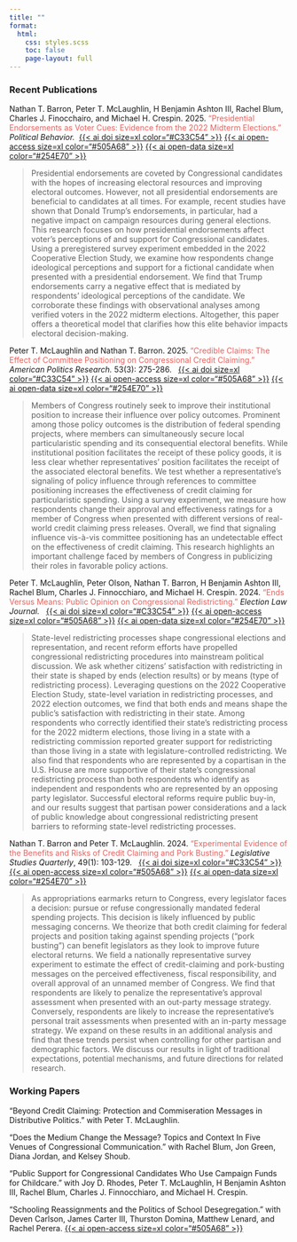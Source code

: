 ```yaml
---
title: ""
format: 
  html: 
    css: styles.scss
    toc: false
    page-layout: full
---
```


### Recent Publications
Nathan T. Barron, Peter T. McLaughlin, H Benjamin Ashton III, Rachel Blum, Charles J. Finocchairo, and Michael H. Crespin. 2025. 
<font color="#E5625e">"Presidential Endorsements as Voter Cues: Evidence from the 2022 Midterm Elections."</font>
*Political Behavior.*&nbsp;
<a href="https://doi.org/10.1007/s11109-025-10061-3" target="_blank">{{< ai doi size=xl color="#C33C54" >}}</a>
<a href="https://doi.org/10.31235/osf.io/fr5ma_v1" target="_blank">{{< ai open-access size=xl color="#505A68" >}}</a>
<a href="https://doi.org/10.7910/DVN/FSZ7V6" target="_blank">{{< ai open-data size=xl color="#254E70" >}}</a>

> Presidential endorsements are coveted by Congressional candidates with the hopes of increasing electoral resources and improving electoral outcomes. However, not all presidential endorsements are beneficial to candidates at all times. For example, recent studies have shown that Donald Trump’s endorsements, in particular, had a negative impact on campaign resources during general elections. This research focuses on how presidential endorsements affect voter’s perceptions of and support for Congressional candidates. Using a preregistered survey experiment embedded in the 2022 Cooperative Election Study, we examine how respondents change ideological perceptions and support for a fictional candidate when presented with a presidential endorsement. We find that Trump endorsements carry a negative effect that is mediated by respondents’ ideological perceptions of the candidate. We corroborate these findings with observational analyses among verified voters in the 2022 midterm elections. Altogether, this paper offers a theoretical model that clarifies how this elite behavior impacts electoral decision-making.


Peter T. McLaughlin and Nathan T. Barron. 2025. 
<font color="#E5625e">"Credible Claims: The Effect of Committee Positioning on Congressional Credit Claiming."</font>
*American Politics Research.* 53(3): 275-286. &nbsp;
<a href="https://doi.org/10.1177/1532673X241309632" target="_blank">{{< ai doi size=xl color="#C33C54" >}}</a>
<a href="https://doi.org/10.31235/osf.io/cw5e4_v1" target="_blank">{{< ai open-access size=xl color="#505A68" >}}</a>
<a href="https://doi.org/10.7910/DVN/L2G0LA" target="_blank">{{< ai open-data size=xl color="#254E70" >}}</a>

> Members of Congress routinely seek to improve their institutional position to increase their influence over policy outcomes. Prominent among those policy outcomes is the distribution of federal spending projects, where members can simultaneously secure local particularistic spending and its consequential electoral benefits. While institutional position facilitates the receipt of these policy goods, it is less clear whether representatives’ position facilitates the receipt of the associated electoral benefits. We test whether a representative’s signaling of policy influence through references to committee positioning increases the effectiveness of credit claiming for particularistic spending. Using a survey experiment, we measure how respondents change their approval and effectiveness ratings for a member of Congress when presented with different versions of real-world credit claiming press releases. Overall, we find that signaling influence vis-à-vis committee positioning has an undetectable effect on the effectiveness of credit claiming. This research highlights an important challenge faced by members of Congress in publicizing their roles in favorable policy actions.


  
Peter T. McLaughlin, Peter Olson, Nathan T. Barron, H Benjamin Ashton III, Rachel Blum, Charles J. Finnocchiaro, and Michael H. Crespin. 2024. 
<font color="#E5625e">"Ends Versus Means: Public Opinion on Congressional Redistricting."</font>
*Election Law Journal.* &nbsp;
<a href="https://doi.org/10.1089/elj.2023.0050" target="_blank">{{< ai doi size=xl color="#C33C54" >}}</a>
<a href="https://doi.org/10.31235/osf.io/v87fn_v1" target="_blank">{{< ai open-access size=xl color="#505A68" >}}</a>
<a href="https://doi.org/10.7910/DVN/SEA61B" target="_blank">{{< ai open-data size=xl color="#254E70" >}}</a>

> State-level redistricting processes shape congressional elections and representation, and recent reform efforts have propelled congressional redistricting procedures into mainstream political discussion. We ask whether citizens’ satisfaction with redistricting in their state is shaped by ends (election results) or by means (type of redistricting process). Leveraging questions on the 2022 Cooperative Election Study, state-level variation in redistricting processes, and 2022 election outcomes, we find that both ends and means shape the public’s satisfaction with redistricting in their state. Among respondents who correctly identified their state’s redistricting process for the 2022 midterm elections, those living in a state with a redistricting commission reported greater support for redistricting than those living in a state with legislature-controlled redistricting. We also find that respondents who are represented by a copartisan in the U.S. House are more supportive of their state’s congressional redistricting process than both respondents who identify as independent and respondents who are represented by an opposing party legislator. Successful electoral reforms require public buy-in, and our results suggest that partisan power considerations and a lack of public knowledge about congressional redistricting present barriers to reforming state-level redistricting processes.



Nathan T. Barron and Peter T. McLaughlin. 2024. 
<font color="#E5625e">"Experimental Evidence of the Benefits and Risks of Credit Claiming and Pork Busting."</font>
*Legislative Studies Quarterly*, 49(1): 103-129. &nbsp;
<a href="https://doi.org/10.1111/lsq.12425" target="_blank">{{< ai doi size=xl color="#C33C54" >}}</a>
<a href="https://doi.org/10.31235/osf.io/7thuz_v1" target="_blank">{{< ai open-access size=xl color="#505A68" >}}</a>
<a href="https://doi.org/10.7910/DVN/ZUFWZM" target="_blank">{{< ai open-data size=xl color="#254E70" >}}</a>

> As appropriations earmarks return to Congress, every legislator faces a decision: pursue or refuse congressionally mandated federal spending projects. This decision is likely influenced by public messaging concerns. We theorize that both credit claiming for federal projects and position taking against spending projects (“pork busting”) can benefit legislators as they look to improve future electoral returns. We field a nationally representative survey experiment to estimate the effect of credit-claiming and pork-busting messages on the perceived effectiveness, fiscal responsibility, and overall approval of an unnamed member of Congress. We find that respondents are likely to penalize the representative's approval assessment when presented with an out-party message strategy. Conversely, respondents are likely to increase the representative's personal trait assessments when presented with an in-party message strategy. We expand on these results in an additional analysis and find that these trends persist when controlling for other partisan and demographic factors. We discuss our results in light of traditional expectations, potential mechanisms, and future directions for related research.


### Working Papers

"Beyond Credit Claiming: Protection and Commiseration Messages in Distributive Politics." with Peter T. McLaughlin.

"Does the Medium Change the Message? Topics and Context In Five Venues of Congressional Communication." with Rachel Blum, Jon Green, Diana Jordan, and Kelsey Shoub.

"Public Support for Congressional Candidates Who Use Campaign Funds for Childcare." with Joy D. Rhodes, Peter T. McLaughlin, H Benjamin Ashton III, Rachel Blum, Charles J. Finnocchiaro, and Michael H. Crespin.

"Schooling Reassignments and the Politics of School Desegregation." with Deven Carlson, James Carter III, Thurston Domina, Matthew Lenard, and Rachel Perera.
<a href="https://edworkingpapers.com/sites/default/files/ai25-1150.pdf" target="_blank">{{< ai open-access size=xl color="#505A68" >}}</a>